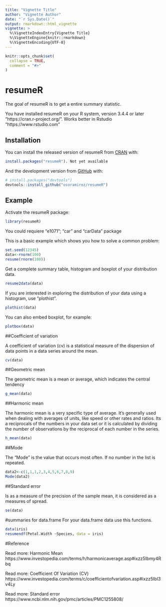 ```yaml
---
title: "Vignette Title"
author: "Vignette Author"
date: "`r Sys.Date()`"
output: rmarkdown::html_vignette
vignette: >
  %\VignetteIndexEntry{Vignette Title}
  %\VignetteEngine{knitr::rmarkdown}
  %\VignetteEncoding{UTF-8}
---
```


```r
knitr::opts_chunk$set(
  collapse = TRUE,
  comment = "#>"
)
```

# resumeR

The goal of resumeR is to get a entire summary statistic.

You have installed resumeR on your R system, version 3.4.4 or later “https://cran.r-project.org/”. Works better in Rstudio “https://www.rstudio.com”


## Installation

You can install the released version of resumeR from [CRAN](https://CRAN.R-project.org) with:

``` r
install.packages("resumeR"). Not yet available
```

And the development version from [GitHub](https://github.com/) with:

``` r
# install.packages("devtools")
devtools::install_github("osoramirez/resumeR")
```
## Example

Activate the resumeR package:

```r
library(resumeR)
```

You could requiere “e1071”; “car” and “carData” package


This is a basic example which shows you how to solve a common problem:

```r
set.seed(12345)
data<-rnorm(100)
resume(rnorm(100))
```

Get a complete summary table, histogram and boxplot of your distribution data.

```r
resume2data(data)
```

If you are interested in exploring the distribution of your data using a histogram, use “plothist”.



```r
plothist(data)
```

You can also embed boxplot, for example:


```r
plotbox(data)
```


##Coefficient of variation

A coefficient of variation (cv) is a statistical measure of the dispersion of data points in a data series around the mean.

```r
cv(data)
```


##Geometric mean

The geometric mean is a mean or average, which indicates the central tendency

```r
g_mean(data)
```


##Harmonic mean

The harmonic mean is a very specific type of average. It’s generally used when dealing with averages of units, like speed or other rates and ratios. Its a reciprocals of the numbers in your data set or it is calculated by dividing the number of observations by the reciprocal of each number in the series.

```r
h_mean(data)
```


##Mode

The "Mode" is the value that occurs most often. If no number in the list is repeated.

```r
data2<-c(1,1,1,2,3,4,5,6,7,8,9)
Mode(data2)
```


##Standard error

Is as a measure of the precision of the sample mean, it is  considered as a measures of spread.

```r
se(data)
```

#summaries for data.frame
For your data.frame data use this functions.

```r
data(iris)
resumendf(Petal.Width ~Species, data = iris)
```

#Reference

Read more: Harmonic Mean https://www.investopedia.com/terms/h/harmonicaverage.asp#ixzz5Ibmy4Rbq 


Read more: Coefficient Of Variation (CV) https://www.investopedia.com/terms/c/coefficientofvariation.asp#ixzz5Ibl3v4Ly 

Read more: Standard error
https://www.ncbi.nlm.nih.gov/pmc/articles/PMC1255808/
